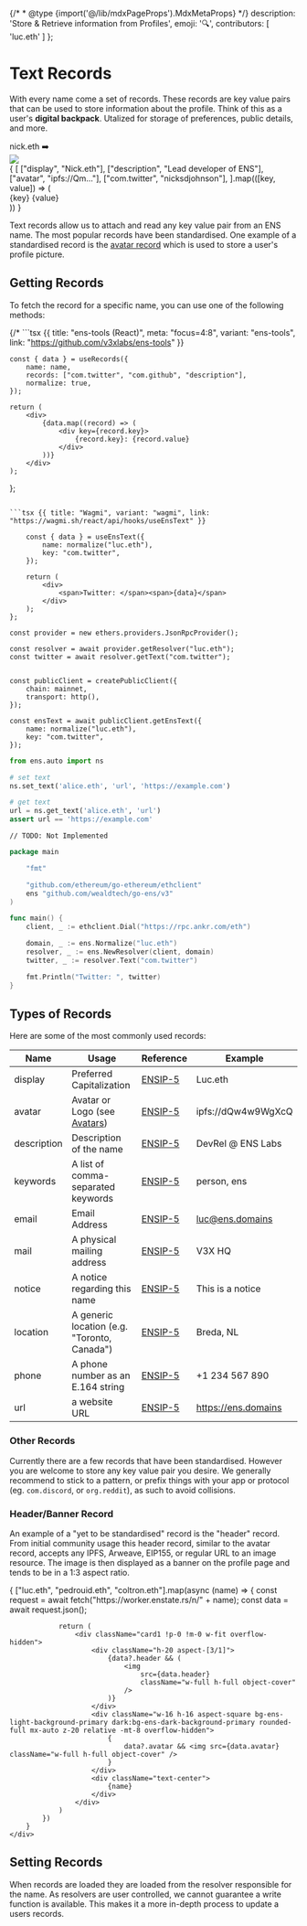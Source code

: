 {/* * @type {import('@/lib/mdxPageProps').MdxMetaProps} */}
    description: 'Store & Retrieve information from Profiles',
    emoji: '🔍',
    contributors: [
        'luc.eth'
    ]
};

# Text Records

With every name come a set of records. These records are key value pairs that can be used to store information about the profile.
Think of this as a user's **digital backpack**. Utalized for storage of preferences, public details, and more.

<div>
    <div className="card1 px-8 py-4 flex justify-center gap-2 not-prose">
        <span>nick.eth</span>
        <span>➡️</span>
        <div className="bg-ens-light-background-primary dark:bg-ens-dark-background-primary border border-ens-light-border dark:border-ens-dark-border p-3 gap-3 rounded-lg flex">
            <div className="w-24 h-24 rounded-xl overflow-hidden aspect-square bg-slate-50 mx-auto">
                <img
                    src="https://enstate.rs/i/nick.eth"
                    className="w-full h-full object-cover aspect-square"
                />
            </div>
            <div className="flex flex-col text-xs gap-0.5">
                {
                    [
                        ["display", "Nick.eth"],
                        ["description", "Lead developer of ENS"],
                        ["avatar", "ipfs://Qm..."],
                        ["com.twitter", "nicksdjohnson"],
                    ].map(([key, value]) => (
                        <div className="flex gap-2 items-center border border-ens-light-border dark:border-ens-dark-border rounded-lg w-fit px-2">
                            <span className="text-gray-400">{key}</span>
                            <span className="text-gray-600">{value}</span>
                        </div>
                    ))
                }
            </div>
        </div>
    </div>
</div>

Text records allow us to attach and read any key value pair from an ENS name. The most popular records have been standardised.
One example of a standardised record is the [avatar record](/web/avatars) which is used to store a user's profile picture.

## Getting Records

To fetch the record for a specific name, you can use one of the following methods:

<CodeGroup title="Get records by name">

{/* ```tsx {{ title: "ens-tools (React)", meta: "focus=4:8", variant: "ens-tools", link: "https://github.com/v3xlabs/ens-tools" }}

    const { data } = useRecords({
        name: name,
        records: ["com.twitter", "com.github", "description"],
        normalize: true,
    });
 
    return (
        <div>
            {data.map((record) => (
                <div key={record.key}>
                    {record.key}: {record.value}
                </div>
            ))}
        </div>
    );
};
``` */}

```tsx {{ title: "Wagmi", variant: "wagmi", link: "https://wagmi.sh/react/api/hooks/useEnsText" }}

    const { data } = useEnsText({
        name: normalize("luc.eth"),
        key: "com.twitter",
    });

    return (
        <div>
            <span>Twitter: </span><span>{data}</span>
        </div>
    );
};
```

```tsx {{ title: "Ethers", variant: "ethers", link: "https://docs.ethers.org/v5/api/providers/provider/#EnsResolver" }}
const provider = new ethers.providers.JsonRpcProvider();

const resolver = await provider.getResolver("luc.eth");
const twitter = await resolver.getText("com.twitter");
```

```tsx {{ title: "Viem", variant: "viem", link: "https://viem.sh/docs/ens/actions/getEnsText.html", stackblitz: 'https://stackblitz.com/edit/ens-viem-get-ens-text' }}

const publicClient = createPublicClient({
    chain: mainnet,
    transport: http(),
});

const ensText = await publicClient.getEnsText({
    name: normalize("luc.eth"),
    key: "com.twitter",
});
```

```python {{ title: "web3.py", variant: "web3.py", link: "https://web3py.readthedocs.io/en/latest/ens_overview.html#text-records" }}
from ens.auto import ns

# set text
ns.set_text('alice.eth', 'url', 'https://example.com')

# get text
url = ns.get_text('alice.eth', 'url')
assert url == 'https://example.com'
```

```tsx {{ title: "Ethers.rs", variant: "rust" }}
// TODO: Not Implemented
```

```go {{ title: "Go", variant: "go" }}
package main

	"fmt"

	"github.com/ethereum/go-ethereum/ethclient"
	ens "github.com/wealdtech/go-ens/v3"
)

func main() {
	client, _ := ethclient.Dial("https://rpc.ankr.com/eth")

	domain, _ := ens.Normalize("luc.eth")
	resolver, _ := ens.NewResolver(client, domain)
	twitter, _ := resolver.Text("com.twitter")

	fmt.Println("Twitter: ", twitter)
}
```

</CodeGroup>

## Types of Records

Here are some of the most commonly used records:

| Name        | Usage                                        | Reference           | Example             |
| ----------- | -------------------------------------------- | ------------------- | ------------------- |
| display     | Preferred Capitalization                     | [ENSIP-5](/ensip/5) | Luc.eth             |
| avatar      | Avatar or Logo (see [Avatars](/web/avatars)) | [ENSIP-5](/ensip/5) | ipfs://dQw4w9WgXcQ  |
| description | Description of the name                      | [ENSIP-5](/ensip/5) | DevRel @ ENS Labs   |
| keywords    | A list of comma-separated keywords           | [ENSIP-5](/ensip/5) | person, ens         |
| email       | Email Address                                | [ENSIP-5](/ensip/5) | luc@ens.domains     |
| mail        | A physical mailing address                   | [ENSIP-5](/ensip/5) | V3X HQ              |
| notice      | A notice regarding this name                 | [ENSIP-5](/ensip/5) | This is a notice    |
| location    | A generic location (e.g. "Toronto, Canada")  | [ENSIP-5](/ensip/5) | Breda, NL           |
| phone       | A phone number as an E.164 string            | [ENSIP-5](/ensip/5) | +1 234 567 890      |
| url         | a website URL                                | [ENSIP-5](/ensip/5) | https://ens.domains |

### Other Records

Currently there are a few records that have been standardised. However you are welcome to store any key value pair you desire.
We generally recommend to stick to a pattern, or prefix things with your app or protocol (eg. `com.discord`, or `org.reddit`), as such to avoid collisions.

### Header/Banner Record

An example of a "yet to be standardised" record is the "header" record. From initial community usage this header record, similar to the avatar record, accepts any IPFS, Arweave, EIP155, or regular URL to an image resource.
The image is then displayed as a banner on the profile page and tends to be in a 1:3 aspect ratio.

<div className="">
    <div className="flex gap-4 not-prose">
        {
            ["luc.eth", "pedrouid.eth", "coltron.eth"].map(async (name) => {
                const request = await fetch("https://worker.enstate.rs/n/" + name);
                const data = await request.json();

                return (
                    <div className="card1 !p-0 !m-0 w-fit overflow-hidden">
                        <div className="h-20 aspect-[3/1]">
                            {data?.header && (
                                <img
                                    src={data.header}
                                    className="w-full h-full object-cover"
                                />
                            )}
                        </div>
                        <div className="w-16 h-16 aspect-square bg-ens-light-background-primary dark:bg-ens-dark-background-primary rounded-full mx-auto z-20 relative -mt-8 overflow-hidden">
                            {
                                data?.avatar && <img src={data.avatar} className="w-full h-full object-cover" />
                            }
                        </div>
                        <div className="text-center">
                            {name}
                        </div>
                    </div>
                )
            })
        }
    </div>
</div>

## Setting Records

When records are loaded they are loaded from the resolver responsible for the name. As resolvers are user controlled, we cannot guarantee a write function is available.
This makes it a more in-depth process to update a users records.

<EmbedLink
    href="/resolvers/interacting"
    title="Interacting with a Resolver"
    tag="Advanced"
    description="To learn more about interacting with a resolver."
/>
